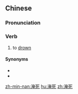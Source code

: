 ==Chinese==
{{zh-forms}}

===Pronunciation===
{{zh-pron
|m=yānsǐ
|h=pfs=yim-sí
|mn=im-sí/im--sí
|cat=v
}}

===Verb===
{{zh-verb}}

# to [[drown]]

====Synonyms====
* {{zh-l|溺水}}
* {{zh-l|溺死}}

[[zh-min-nan:淹死]]
[[hu:淹死]]
[[zh:淹死]]